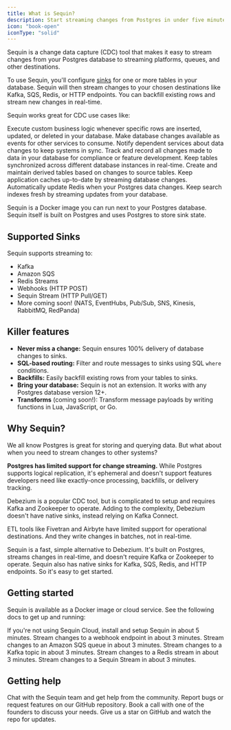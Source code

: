 ```yaml
---
title: What is Sequin?
description: Start streaming changes from Postgres in under five minutes
icon: "book-open"
iconType: "solid"
---
```


Sequin is a change data capture (CDC) tool that makes it easy to stream changes from your Postgres database to streaming platforms, queues, and other destinations.

To use Sequin, you'll configure [sinks](/reference/sinks/overview) for one or more tables in your database. Sequin will then stream changes to your chosen destinations like Kafka, SQS, Redis, or HTTP endpoints. You can backfill existing rows and stream new changes in real-time.

Sequin works great for CDC use cases like:

<CardGroup cols={3}>
  <Card title="Trigger Workflows" icon="bolt">
    Execute custom business logic whenever specific rows are inserted, updated, or deleted in your database.
  </Card>
  <Card title="Stream Events" icon="arrow-right">
    Make database changes available as events for other services to consume.
  </Card>
  <Card title="Keep Services in Sync" icon="arrows-rotate">
    Notify dependent services about data changes to keep systems in sync.
  </Card>
  <Card title="Audit Logging" icon="clipboard-list">
    Track and record all changes made to data in your database for compliance or feature development.
  </Card>
  <Card title="Database Sync" icon="database">
    Keep tables synchronized across different database instances in real-time.
  </Card>
  <Card title="Derived Tables" icon="table">
    Create and maintain derived tables based on changes to source tables.
  </Card>
  <Card title="Cache Management" icon="memory">
    Keep application caches up-to-date by streaming database changes.
  </Card>
  <Card title="Redis Integration" icon="server">
    Automatically update Redis when your Postgres data changes.
  </Card>
  <Card title="Search Indexing" icon="magnifying-glass">
    Keep search indexes fresh by streaming updates from your database.
  </Card>
</CardGroup>

Sequin is a Docker image you can run next to your Postgres database. Sequin itself is built on Postgres and uses Postgres to store sink state.

## Supported Sinks

Sequin supports streaming to:

- Kafka
- Amazon SQS 
- Redis Streams
- Webhooks (HTTP POST)
- Sequin Stream (HTTP Pull/GET)
- More coming soon! (NATS, EventHubs, Pub/Sub, SNS, Kinesis, RabbitMQ, RedPanda)

## Killer features

- **Never miss a change:** Sequin ensures 100% delivery of database changes to sinks.
- **SQL-based routing:** Filter and route messages to sinks using SQL `where` conditions.
- **Backfills:** Easily backfill existing rows from your tables to sinks.
- **Bring your database:** Sequin is not an extension. It works with any Postgres database version 12+.
- **Transforms** (coming soon!): Transform message payloads by writing functions in Lua, JavaScript, or Go.

## Why Sequin?

We all know Postgres is great for storing and querying data. But what about when you need to stream changes to other systems?

**Postgres has limited support for change streaming.** While Postgres supports logical replication, it's ephemeral and doesn't support features developers need like exactly-once processing, backfills, or delivery tracking.

Debezium is a popular CDC tool, but is complicated to setup and requires Kafka and Zookeeper to operate. Adding to the complexity, Debezium doesn't have native sinks, instead relying on Kafka Connect.

ETL tools like Fivetran and Airbyte have limited support for operational destinations. And they write changes in batches, not in real-time.

Sequin is a fast, simple alternative to Debezium. It's built on Postgres, streams changes in real-time, and doesn't require Kafka or Zookeeper to operate. Sequin also has native sinks for Kafka, SQS, Redis, and HTTP endpoints. So it's easy to get started.

## Getting started

Sequin is available as a Docker image or cloud service. See the following docs to get up and running:

<Card title="Run Sequin" icon="docker" href="/running-sequin" horizontal>
  If you're not using Sequin Cloud, install and setup Sequin in about 5 minutes.
</Card>

<Card title="Webhooks Quickstart" icon="webhook" href="/quickstart/webhooks" horizontal>
  Stream changes to a webhook endpoint in about 3 minutes.
</Card>

<Card title="SQS Quickstart" icon="aws" href="/quickstart/sqs" horizontal>
  Stream changes to an Amazon SQS queue in about 3 minutes.
</Card>

<Card title="Kafka Quickstart" icon="server" href="/quickstart/kafka" horizontal>
  Stream changes to a Kafka topic in about 3 minutes.
</Card>

<Card title="Redis Quickstart" icon="database" href="/quickstart/redis" horizontal>
  Stream changes to a Redis stream in about 3 minutes.
</Card>

<Card title="Sequin Stream Quickstart" icon="stream" href="/quickstart/sequin-stream" horizontal>
  Stream changes to a Sequin Stream in about 3 minutes.
</Card>


## Getting help
<CardGroup>
  <Card title="Join our Discord" icon="discord" href="https://discord.gg/BV8wFXvNtY">
    Chat with the Sequin team and get help from the community.
  </Card>
  <Card title="Open an issue" icon="github" href="https://github.com/sequinstream/sequin">
    Report bugs or request features on our GitHub repository.
  </Card>
  <Card title="Schedule a call" icon="phone" href="https://calendly.com/sequin_io/vip-meeting">
    Book a call with one of the founders to discuss your needs.
  </Card>
  <Card title="Stay updated" icon="star" href="https://sequinstream.com/alpha">
    Give us a star on GitHub and watch the repo for updates.
  </Card>
</CardGroup>
